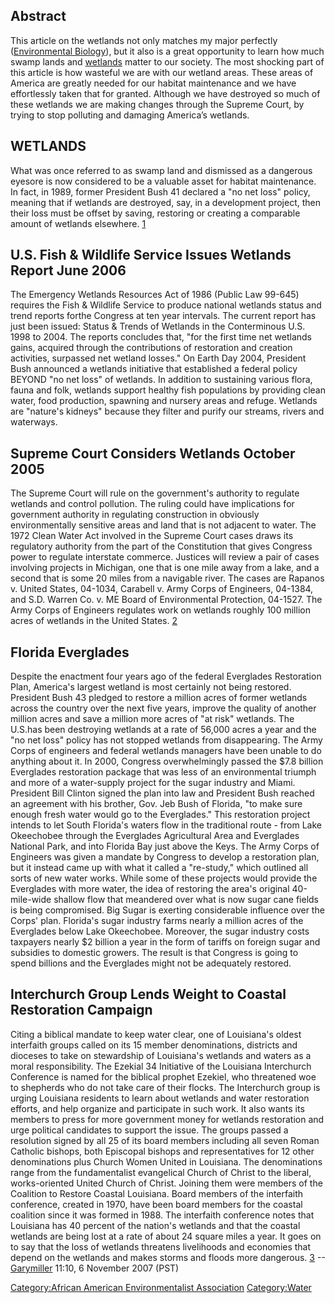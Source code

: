{{Lang|[[Feuchtbiotope der USA|Deutsch]]-[[Americas Wetlands|English]]}}

== Abstract ==
This article on the wetlands not only matches my major perfectly ([[Environmental Biology]]), but it also is a great opportunity to learn how much swamp lands and [[wetlands]] matter to our society. The most shocking part of this article is how wasteful we are with our wetland areas. These areas of America are greatly needed for our habitat maintenance and we have effortlessly taken that for granted. Although we have destroyed so much of these wetlands we are making changes through the Supreme Court, by trying to stop polluting and damaging America’s wetlands.

== WETLANDS ==
What was once referred to as swamp land and dismissed as a dangerous eyesore is now considered to be a valuable asset for habitat maintenance. In fact, in 1989, former President Bush 41 declared a "no net loss" policy, meaning that if wetlands are destroyed, say, in a development project, then their loss must be offset by saving, restoring or creating a comparable amount of wetlands elsewhere. [http://www.americaswetlandresources.com/]

== U.S. Fish & Wildlife Service Issues Wetlands Report June 2006 ==
The Emergency Wetlands Resources Act of 1986 (Public Law 99-645) requires the Fish & Wildlife Service to produce national wetlands status and trend reports forthe Congress at ten year intervals. The current report has just been issued: Status & Trends of Wetlands in the Conterminous U.S. 1998 to 2004. The reports concludes that, "for the first time net wetlands gains, acquired through the contributions of restoration and creation activities, surpassed net wetland losses." On Earth Day 2004, President Bush announced a wetlands initiative that established a federal policy BEYOND "no net loss" of wetlands. In addition to sustaining various flora, fauna and folk, wetlands support healthy fish populations by providing clean water, food production, spawning and nursery areas and refuge. Wetlands are "nature's kidneys" because they filter and purify our streams, rivers and waterways.

== Supreme Court Considers Wetlands October 2005 ==
The Supreme Court will rule on the government's authority to regulate wetlands and control pollution. The ruling could have implications for government authority in regulating construction in obviously environmentally sensitive areas and land that is not adjacent to water. The 1972 Clean Water Act involved in the Supreme Court cases draws its regulatory authority from the part of the Constitution that gives Congress power to regulate interstate commerce. Justices will review a pair of cases involving projects in Michigan, one that is one mile away from a lake, and a second that is some 20 miles from a navigable river. The cases are Rapanos v. United States, 04-1034, Carabell v. Army Corps of Engineers, 04-1384, and S.D. Warren Co. v. ME Board of Environmental Protection, 04-1527. The Army Corps of Engineers regulates work on wetlands roughly 100 million acres of wetlands in the United States. [http://www.ens-newswire.com/ens/jun2006/2006-06-19-10.asp]

== Florida Everglades ==
Despite the enactment four years ago of the federal Everglades Restoration Plan, America's largest wetland is most certainly not being restored. President Bush 43 pledged to restore a million acres of former wetlands across the country over the next five years, improve the quality of another million acres and save a million more acres of "at risk" wetlands. The U.S.has been destroying wetlands at a rate of 56,000 acres a year and the "no net loss" policy has not stopped wetlands from disappearing. The Army Corps of engineers and federal wetlands managers have been unable to do anything about it. In 2000, Congress overwhelmingly passed the $7.8 billion Everglades restoration package that was less of an environmental triumph and more of a water-supply project for the sugar industry and Miami. President Bill Clinton signed the plan into law and President Bush reached an agreement with his brother, Gov. Jeb Bush of Florida, "to make sure enough fresh water would go to the Everglades." This restoration project intends to let South Florida's waters flow in the traditional route - from Lake Okeechobee through the Everglades Agricultural Area and Everglades National Park, and into Florida Bay just above the Keys. The Army Corps of Engineers was given a mandate by Congress to develop a restoration plan, but it instead came up with what it called a "re-study," which outlined all sorts of new water works. While some of these projects would provide the Everglades with more water, the idea of restoring the area's original 40-mile-wide shallow flow that meandered over what is now sugar cane fields is being compromised. Big Sugar is exerting considerable influence over the Corps' plan. Florida's sugar industry farms nearly a million acres of the Everglades below Lake Okeechobee. Moreover, the sugar industry costs taxpayers nearly $2 billion a year in the form of tariffs on foreign sugar and subsidies to domestic growers. The result is that Congress is going to spend billions and the Everglades might not be adequately restored.

== Interchurch Group Lends Weight to Coastal Restoration Campaign ==
Citing a biblical mandate to keep water clear, one of Louisiana's oldest interfaith groups called on its 15 member denominations, districts and dioceses to take on stewardship of Louisiana's wetlands and waters as a moral responsibility. The Ezekial 34 Initiative of the Louisiana Interchurch Conference is named for the biblical prophet Ezekiel, who threatened woe to shepherds who do not take care of their flocks. The Interchurch group is urging Louisiana residents to learn about wetlands and water restoration efforts, and help organize and participate in such work. It also wants its members to press for more government money for wetlands restoration and urge political candidates to support the issue. The groups passed a resolution signed by all 25 of its board members including all seven Roman Catholic bishops, both Episcopal bishops and representatives for 12 other denominations plus Church Women United in Louisiana. The denominations range from the fundamentalist evangelical Church of Christ to the liberal, works-oriented United Church of Christ. Joining them were members of the Coalition to Restore Coastal Louisiana. Board members of the interfaith conference, created in 1970, have been board members for the coastal coalition since it was formed in 1988. The interfaith conference notes that Louisiana has 40 percent of the nation's wetlands and that the coastal wetlands are being lost at a rate of about 24 square miles a year. It goes on to say that the loss of wetlands threatens livelihoods and economies that depend on the wetlands and makes storms and floods more dangerous. [http://www.ncrlc.com/crl-magazine-articles/vol45no2/Gorman.pdf]
--[[User:Garymiller|Garymiller]] 11:10, 6 November 2007 (PST)

[[Category:African American Environmentalist Association]]
[[Category:Water]]